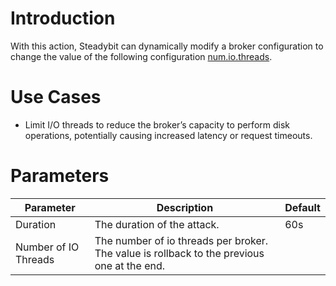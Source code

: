 # Introduction

With this action, Steadybit can dynamically modify a broker configuration to change the value of the following configuration [num.io.threads](https://docs.confluent.io/platform/current/installation/configuration/broker-configs.html#num-io-threads).

# Use Cases

 - Limit  I/O threads to reduce the broker’s capacity to perform disk operations, potentially causing increased latency or request timeouts.

# Parameters

| Parameter            | Description                                                                                | Default |
|----------------------|--------------------------------------------------------------------------------------------|---------|
| Duration             | The duration of the attack.                                                                | 60s     |
| Number of IO Threads | The number of io threads per broker. The value is rollback to the previous one at the end. |         |

